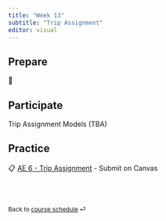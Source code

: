 ```yaml
---
title: "Week 13"
subtitle: "Trip Assignment"
editor: visual
---
```



## Prepare

📖 

## Participate

Trip Assignment Models (TBA)

## Practice

📋 [AE 6 - Trip Assignment](/teaching/CIVE461/ae/ae-6-trip-assignment.html) - Submit on Canvas

<br><br>

::: {style="font-size: 0.875em;"}
Back to [course schedule](/teaching/CIVE461/ "Course schedule") ⏎
:::
